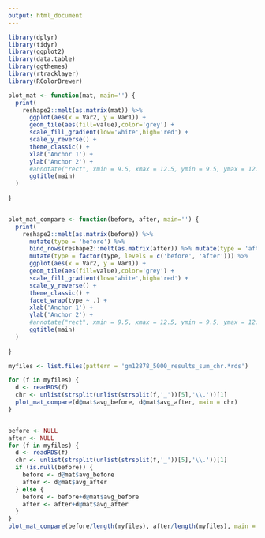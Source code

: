 ```yaml
---
output: html_document
---
```



```r
library(dplyr)
library(tidyr)
library(ggplot2)
library(data.table)
library(ggthemes)
library(rtracklayer)
library(RColorBrewer)
```

```r
plot_mat <- function(mat, main='') {
  print(
    reshape2::melt(as.matrix(mat)) %>%
      ggplot(aes(x = Var2, y = Var1)) +
      geom_tile(aes(fill=value),color='grey') +
      scale_fill_gradient(low='white',high='red') +
      scale_y_reverse() +
      theme_classic() +
      xlab('Anchor 1') +
      ylab('Anchor 2') + 
      #annotate("rect", xmin = 9.5, xmax = 12.5, ymin = 9.5, ymax = 12.5, color='blue', lty='dashed', fill=NA) +
      ggtitle(main)
  )
  
}


plot_mat_compare <- function(before, after, main='') {
  print(
    reshape2::melt(as.matrix(before)) %>%
      mutate(type = 'before') %>%
      bind_rows(reshape2::melt(as.matrix(after)) %>% mutate(type = 'after')) %>%
      mutate(type = factor(type, levels = c('before', 'after'))) %>%
      ggplot(aes(x = Var2, y = Var1)) + 
      geom_tile(aes(fill=value),color='grey') +
      scale_fill_gradient(low='white',high='red') +
      scale_y_reverse() +
      theme_classic() +
      facet_wrap(type ~ .) +
      xlab('Anchor 1') +
      ylab('Anchor 2') + 
      #annotate("rect", xmin = 9.5, xmax = 12.5, ymin = 9.5, ymax = 12.5, color='blue', lty='dashed', fill=NA) +
      ggtitle(main)
  )
  
}
```


```r
myfiles <- list.files(pattern = 'gm12878_5000_results_sum_chr.*rds')

for (f in myfiles) {
  d <- readRDS(f)
  chr <- unlist(strsplit(unlist(strsplit(f,'_'))[5],'\\.'))[1]
  plot_mat_compare(d@mat$avg_before, d@mat$avg_after, main = chr)
}
```


```r

```



```r
before <- NULL
after <- NULL
for (f in myfiles) {
  d <- readRDS(f)
  chr <- unlist(strsplit(unlist(strsplit(f,'_'))[5],'\\.'))[1]
  if (is.null(before)) {
    before <- d@mat$avg_before
    after <- d@mat$avg_after
  } else {
    before <- before+d@mat$avg_before
    after <- after+d@mat$avg_after
  }
}
plot_mat_compare(before/length(myfiles), after/length(myfiles), main = 'all chrs')
```





